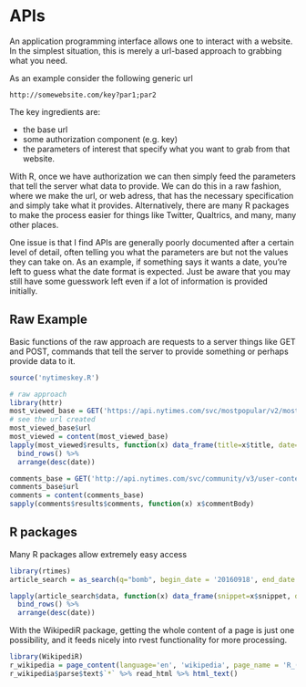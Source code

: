 
# APIs


An application programming interface allows one to interact with a website.  In the simplest situation, this is merely a url-based approach to grabbing what you need.

As an example consider the following generic url

`http://somewebsite.com/key?par1;par2`

The key ingredients are:

- the base url
- some authorization component (e.g. key)
- the parameters of interest that specify what you want to grab from that website.

With R, once we have authorization we can then simply feed the parameters that tell the server what data to provide.
We can do this in a raw fashion, where we make the url, or web adress, that has the necessary specification and simply take what it provides.  Alternatively, there are many R packages to make the process easier for things like Twitter, Qualtrics, and many, many other places.

One issue is that I find APIs are generally poorly documented after a certain level of detail, often telling you what the parameters are but not the values they can take on.  As an example, if something says it wants a date, you're left to guess what the date format is expected.  Just be aware that you may still have some guesswork left even if a lot of information is provided initially.


## Raw Example

Basic functions of the raw approach are requests to a server things like GET and POST, commands that tell the server to provide something or perhaps provide data to it.

```r
source('nytimeskey.R')
```
```r
# raw approach
library(httr)
most_viewed_base = GET('https://api.nytimes.com/svc/mostpopular/v2/mostviewed/all-sections/30.json', query=list(`api-key`=api))
# see the url created
most_viewed_base$url
most_viewed = content(most_viewed_base)
lapply(most_viewed$results, function(x) data_frame(title=x$title, date=x$published_date)) %>% 
  bind_rows() %>% 
  arrange(desc(date))
```

```r
comments_base = GET('http://api.nytimes.com/svc/community/v3/user-content/by-date.json', query=list(date='09/09/2016'))
comments_base$url
comments = content(comments_base)
sapply(comments$results$comments, function(x) x$commentBody)
```


## R packages

Many R packages allow extremely easy access

```r
library(rtimes)
article_search = as_search(q="bomb", begin_date = '20160918', end_date = '20160919')[-(1:2)]

lapply(article_search$data, function(x) data_frame(snippet=x$snippet, date= x$pub_date)) %>% 
  bind_rows() %>% 
  arrange(desc(date))
```

With the WikipediR package, getting the whole content of a page is just one possibility, and it feeds nicely into rvest functionality for more processing.

```r
library(WikipediR)
r_wikipedia = page_content(language='en', 'wikipedia', page_name = 'R_(programming_language)')
r_wikipedia$parse$text$`*` %>% read_html %>% html_text() 
```



